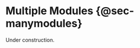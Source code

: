 # Multiple Modules {@sec-manymodules}

Under construction.

```{=html}
<!--

- welcome note
- book structure and how to use it
- something about companion slides/presentations used during workshops?

-->
```
